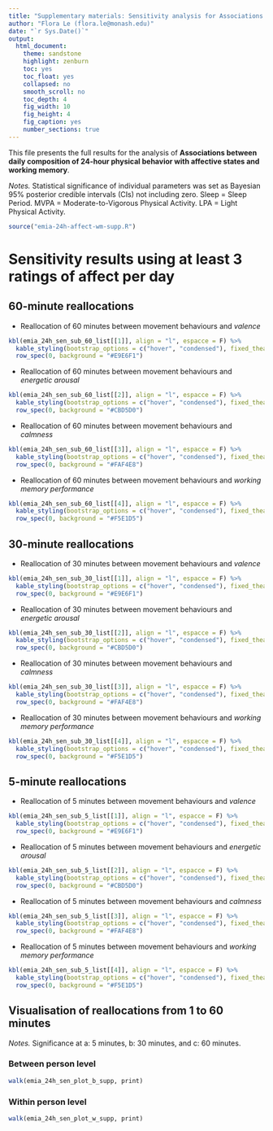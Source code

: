 ```yaml
---
title: "Supplementary materials: Sensitivity analysis for Associations between daily composition of 24-hour physical behavior with affective states and working memory"
author: "Flora Le (flora.le@monash.edu)"
date: "`r Sys.Date()`"
output: 
  html_document:
    theme: sandstone
    highlight: zenburn
    toc: yes
    toc_float: yes
    collapsed: no
    smooth_scroll: no
    toc_depth: 4
    fig_width: 10
    fig_height: 4
    fig_caption: yes
    number_sections: true
---
```


This file presents the full 
results for the analysis of
**Associations between daily composition of 24-hour physical behavior with affective states and working memory**.

*Notes.* 
Statistical significance of individual parameters was set as Bayesian 95% posterior credible intervals (CIs) not including zero. Sleep = Sleep Period. MVPA = Moderate-to-Vigorous Physical Activity. LPA = Light Physical Activity.

```r
source("emia-24h-affect-wm-supp.R")
```
# Sensitivity results using at least 3 ratings of affect per day
## 60-minute reallocations
 * Reallocation of 60 minutes between movement behaviours and *valence*
 
```r
kbl(emia_24h_sen_sub_60_list[[1]], align = "l", espacce = F) %>%
  kable_styling(bootstrap_options = c("hover", "condensed"), fixed_thead = T) %>%
  row_spec(0, background = "#E9E6F1")
```

 * Reallocation of 60 minutes between movement behaviours and *energetic arousal*
 
```r
kbl(emia_24h_sen_sub_60_list[[2]], align = "l", espacce = F) %>%
  kable_styling(bootstrap_options = c("hover", "condensed"), fixed_thead = T) %>%
  row_spec(0, background = "#CBD5D0")
```

 * Reallocation of 60 minutes between movement behaviours and *calmness*
 
```r
kbl(emia_24h_sen_sub_60_list[[3]], align = "l", espacce = F) %>%
  kable_styling(bootstrap_options = c("hover", "condensed"), fixed_thead = T) %>%
  row_spec(0, background = "#FAF4E8")
```

 * Reallocation of 60 minutes between movement behaviours and *working memory performance*
 
```r
kbl(emia_24h_sen_sub_60_list[[4]], align = "l", espacce = F) %>%
  kable_styling(bootstrap_options = c("hover", "condensed"), fixed_thead = T) %>%
  row_spec(0, background = "#F5E1D5")
```

## 30-minute reallocations

 * Reallocation of 30 minutes between movement behaviours and *valence*
 
```r
kbl(emia_24h_sen_sub_30_list[[1]], align = "l", espacce = F) %>%
  kable_styling(bootstrap_options = c("hover", "condensed"), fixed_thead = T) %>%
  row_spec(0, background = "#E9E6F1")
```

 * Reallocation of 30 minutes between movement behaviours and *energetic arousal*
 
```r
kbl(emia_24h_sen_sub_30_list[[2]], align = "l", espacce = F) %>%
  kable_styling(bootstrap_options = c("hover", "condensed"), fixed_thead = T) %>%
  row_spec(0, background = "#CBD5D0")
```

 * Reallocation of 30 minutes between movement behaviours and *calmness*
 
```r
kbl(emia_24h_sen_sub_30_list[[3]], align = "l", espacce = F) %>%
  kable_styling(bootstrap_options = c("hover", "condensed"), fixed_thead = T) %>%
  row_spec(0, background = "#FAF4E8")
```

 * Reallocation of 30 minutes between movement behaviours and *working memory performance*
 
```r
kbl(emia_24h_sen_sub_30_list[[4]], align = "l", espacce = F) %>%
  kable_styling(bootstrap_options = c("hover", "condensed"), fixed_thead = T) %>%
  row_spec(0, background = "#F5E1D5")
```

## 5-minute reallocations

 * Reallocation of 5 minutes between movement behaviours and *valence*
 
```r
kbl(emia_24h_sen_sub_5_list[[1]], align = "l", espacce = F) %>%
  kable_styling(bootstrap_options = c("hover", "condensed"), fixed_thead = T) %>%
  row_spec(0, background = "#E9E6F1")
```

 * Reallocation of 5 minutes between movement behaviours and *energetic arousal*
 
```r
kbl(emia_24h_sen_sub_5_list[[2]], align = "l", espacce = F) %>%
  kable_styling(bootstrap_options = c("hover", "condensed"), fixed_thead = T) %>%
  row_spec(0, background = "#CBD5D0")
```

 * Reallocation of 5 minutes between movement behaviours and *calmness*
 
```r
kbl(emia_24h_sen_sub_5_list[[3]], align = "l", espacce = F) %>%
  kable_styling(bootstrap_options = c("hover", "condensed"), fixed_thead = T) %>%
  row_spec(0, background = "#FAF4E8")
```

 * Reallocation of 5 minutes between movement behaviours and *working memory performance*
 
```r
kbl(emia_24h_sen_sub_5_list[[4]], align = "l", espacce = F) %>%
  kable_styling(bootstrap_options = c("hover", "condensed"), fixed_thead = T) %>%
  row_spec(0, background = "#F5E1D5")
```


## Visualisation of reallocations from 1 to 60 minutes

*Notes.* Significance at a: 5 minutes, b: 30 minutes, and c: 60 minutes.

### Between person level

```r
walk(emia_24h_sen_plot_b_supp, print)
```

### Within person level

```r
walk(emia_24h_sen_plot_w_supp, print)
```